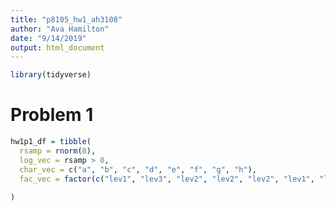 ```yaml
---
title: "p8105_hw1_ah3108"
author: "Ava Hamilton"
date: "9/14/2019"
output: html_document
---
```



```r
library(tidyverse)
```

# Problem 1

```r

hw1p1_df = tibble(
  rsamp = rnorm(8),
  log_vec = rsamp > 0,
  char_vec = c("a", "b", "c", "d", "e", "f", "g", "h"),
  fac_vec = factor(c("lev1", "lev3", "lev2", "lev2", "lev2", "lev1", "lev3", "lev3"))
  
)


```


